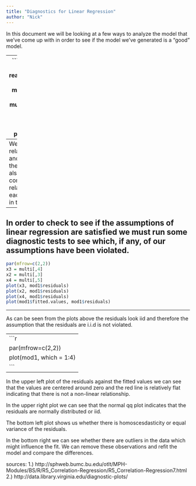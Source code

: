 ```yaml
---
title: "Diagnostics for Linear Regression"
author: "Nick"
---
```



In this document we will be looking at a few ways to analyze the model that we've come up with in order to see if the model we've generated is a "good" model.

---
```r
## load the data
multi = read.table("multi.txt", header = TRUE)
mod1 = lm(Y ~ X3 + X2 + X4 , data = multi)
y = multi[,1]
x2 = multi[,3]
x3 = multi[,4]
x4 = multi[,5]
par(mfrow=c(1,3))

plot(x3,y, data = multi)
plot(x2,y, data = multi)

plot(x4,y, data = multi)
cor(multi, method = "pearson")
```
---
We can see the linear relationship between y and the predictors in the model. We can also use Pearsons correlation to find the relationship between each predictor and Y in the first column.
---
In order to check to see if the assumptions of linear regression are satisfied we must run some diagnostic tests to see which, if any, of our assumptions have been violated.
---
```r
par(mfrow=c(2,2))
x3 = multi[,4]
x2 = multi[,3]
x4 = multi[,5]
plot(x3, mod1$residuals)
plot(x2, mod1$residuals)
plot(x4, mod1$residuals)
plot(mod1$fitted.values, mod1$residuals)
```
--- 

As can be seen from the plots above the residuals look iid and therefore the assumption that the residuals are i.i.d is not violated.

---
```r
par(mfrow=c(2,2))
plot(mod1, which = 1:4)
```
---

In the upper left plot of the residuals against the fitted values we can see that the values are centered around zero and the red line is relatively flat indicating that there is not a non-linear relationship.

In the upper right plot we can see that the normal qq plot indicates that the residuals are normally distributed or iid.

The bottom left plot shows us whether there is homoscesdasticity or equal variance of the residuals.

In the bottom right we can see whether there are outliers in the data which might influence the fit. We can remove these observations and refit the model and compare the differences.


sources:
1.) 
http://sphweb.bumc.bu.edu/otlt/MPH-Modules/BS/R/R5_Correlation-Regression/R5_Correlation-Regression7.html
2.) 
http://data.library.virginia.edu/diagnostic-plots/
